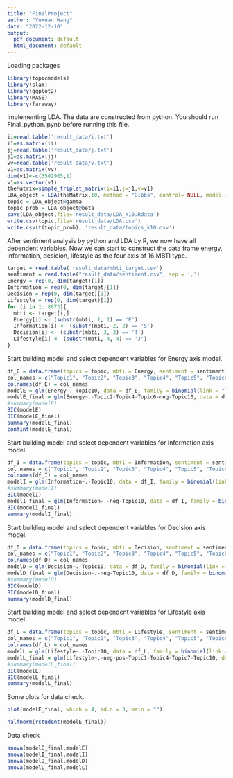 ```yaml
---
title: "FinalProject"
author: "Yuxuan Wang"
date: "2022-12-10"
output:
  pdf_document: default
  html_document: default
---
```


Loading packages

```r
library(topicmodels)
library(slam)
library(ggplot2)
library(MASS)
library(faraway)
```

Implementing LDA. The data are constructed from python. You should run Final_python.ipynb before running this file.

```r
ii=read.table('result_data/i.txt')
i1=as.matrix(ii)
jj=read.table('result_data/j.txt')
j1=as.matrix(jj)
vv=read.table('result_data/v.txt')
v1=as.matrix(vv)
dim(v1)<-c(3502965,1)
v1=as.vector(v1)
theMatrix=simple_triplet_matrix(i=i1,j=j1,v=v1) 
LDA_object = LDA(theMatrix,10, method = "Gibbs", control= NULL, model = NULL)
topic = LDA_object@gamma
topic_prob = LDA_object@beta
save(LDA_object,file='result_data/LDA_k10.Rdata')
write.csv(topic,file='result_data/LDA.csv')
write.csv(t(topic_prob), 'result_data/topics_k10.csv')
```

After sentiment analysis by python and LDA by R, we now have all dependent variables.
Now we can start to construct the data frame energy, information, desicion, lifestyle as the four axis of 16 MBTI type.

```r
target = read.table('result_data/mbti_target.csv')
sentiment = read.table("result_data/sentiment.csv", sep = ',')
Energy = rep(0, dim(target)[1])
Information = rep(0, dim(target)[1])
Decision = rep(0, dim(target)[1])
Lifestyle = rep(0, dim(target)[1])
for (i in 1: 8673){
  mbti <- target[i,]
  Energy[i] <- (substr(mbti, 1, 1) == 'E')
  Information[i] <- (substr(mbti, 2, 2) == 'S')
  Decision[i] <- (substr(mbti, 3, 3) == 'T')
  Lifestyle[i] <- (substr(mbti, 4, 4) == 'J')
}
```

Start building model and select dependent variables for Energy axis model.

```r
df_E = data.frame(topics = topic, mbti = Energy, sentiment = sentiment)
col_names = c("Topic1", "Topic2", "Topic3", "Topic4", "Topic5", "Topic6", "Topic7", "Topic8", "Topic9", "Topic10", "Energy", "neg", "pos")
colnames(df_E) = col_names
modelE = glm(Energy~.-Topic10, data = df_E, family = binomial(link = "logit"))
modelE_final = glm(Energy~.-Topic2-Topic4-Topic6-neg-Topic10, data = df_E, family = binomial(link = "logit"))
#summary(modelE)
BIC(modelE)
BIC(modelE_final)
summary(modelE_final)
confint(modelE_final)
```

Start building model and select dependent variables for Information axis model.

```r
df_I = data.frame(topics = topic, mbti = Information, sentiment = sentiment)
col_names = c("Topic1", "Topic2", "Topic3", "Topic4", "Topic5", "Topic6", "Topic7", "Topic8", "Topic9", "Topic10", "Information", "neg", "pos")
colnames(df_I) = col_names
modelI = glm(Information~.-Topic10, data = df_I, family = binomial(link = "logit"))
#summary(modelI)
BIC(modelI)
modelI_final = glm(Information~.-neg-Topic10, data = df_I, family = binomial(link = "logit"))
BIC(modelI_final)
summary(modelI_final)
```

Start building model and select dependent variables for Decision axis model.

```r
df_D = data.frame(topics = topic, mbti = Decision, sentiment = sentiment)
col_names = c("Topic1", "Topic2", "Topic3", "Topic4", "Topic5", "Topic6", "Topic7", "Topic8", "Topic9", "Topic10", "Decision", "neg", "pos")
colnames(df_D) = col_names
modelD = glm(Decision~.-Topic10, data = df_D, family = binomial(link = "logit"))
modelD_final = glm(Decision~.-neg-Topic10, data = df_D, family = binomial(link = "logit"))
#summary(modelD)
BIC(modelD)
BIC(modelD_final)
summary(modelD_final)
```

Start building model and select dependent variables for Lifestyle axis model.

```r
df_L = data.frame(topics = topic, mbti = Lifestyle, sentiment = sentiment)
col_names = c("Topic1", "Topic2", "Topic3", "Topic4", "Topic5", "Topic6", "Topic7", "Topic8", "Topic9", "Topic10", "Lifestyle", "neg", "pos")
colnames(df_L) = col_names
modelL = glm(Lifestyle~.-Topic10, data = df_L, family = binomial(link = "logit"))
modelL_final = glm(Lifestyle~.-neg-pos-Topic1-Topic4-Topic7-Topic10, data = df_L, family = binomial(link = "logit"))
#summary(modelL_final)
BIC(modelL)
BIC(modelL_final)
summary(modelL_final)
```

Some plots for data check.

```r
plot(modelE_final, which = 4, id.n = 3, main = "")
```
```r
halfnorm(rstudent(modelE_final))
```
Data check

```r
anova(modelE_final,modelE)
anova(modelI_final,modelI)
anova(modelD_final,modelD)
anova(modelL_final,modelL)
```

